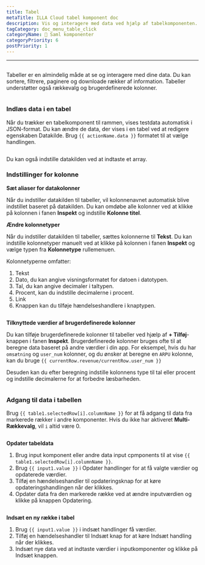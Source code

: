 ```yaml
---
title: Tabel
metaTitle: ILLA Cloud tabel komponent doc
description: Vis og interagere med data ved hjælp af tabelkomponenten.
tagCategory: doc_menu_table_click
categoryName: 🧬 Saml komponenter
categoryPriority: 6
postPriority: 1
---
```


* * *

## <Heading hidden>Tabel</Heading>

Tabeller er en almindelig måde at se og interagere med dine data. Du kan sortere, filtrere, paginere og downloade rækker af information. Tabeller understøtter også rækkevalg og brugerdefinerede kolonner.

<img
  src='https://cdn.illacloud.com/official-website/img/docs/assemble/table.png'
  alt=""
/>

### Indlæs data i en tabel

Når du trækker en tabelkomponent til rammen, vises testdata automatisk i JSON-format. Du kan ændre de data, der vises i en tabel ved at redigere egenskaben Datakilde. Brug `{{ actionName.data }}` formatet til at vælge handlingen.

<img
  src='https://cdn.illacloud.com/official-website/img/docs/assemble/table1.png'
  alt=""
/>

Du kan også indstille datakilden ved at indtaste et array.

### Indstillinger for kolonne

**Sæt aliaser for datakolonner**

Når du indstiller datakilden til tabeller, vil kolonnenavnet automatisk blive indstillet baseret på datakilden. Du kan omdøbe alle kolonner ved at klikke på kolonnen i fanen **Inspekt** og indstille **Kolonne titel**.

**Ændre kolonnetyper**

Når du indstiller datakilden til tabeller, sættes kolonnerne til **Tekst**. Du kan indstille kolonnetyper manuelt ved at klikke på kolonnen i fanen **Inspekt** og vælge typen fra **Kolonnetype** rullemenuen.

Kolonnetyperne omfatter:

1.  Tekst
2.  Dato, du kan angive visningsformatet for datoen i datotypen.
3.  Tal, du kan angive decimaler i taltypen.
4.  Procent, kan du indstille decimalerne i procent.
5.  Link
6.  Knappen kan du tilføje hændelseshandlere i knaptypen.

<img
  src='https://cdn.illacloud.com/official-website/img/docs/assemble/table2.png'
  alt=""
/>

**Tilknyttede værdier af brugerdefinerede kolonner**

Du kan tilføje brugerdefinerede kolonner til tabeller ved hjælp af **+ Tilføj**-knappen i fanen **Inspekt**. Brugerdefinerede kolonner bruges ofte til at beregne data baseret på andre værdier i din app. For eksempel, hvis du har `omsætning` og `user_num` kolonner, og du ønsker at beregne en `ARPU` kolonne, kan du bruge `{{ currentRow.revenue/currentRow.user_num }}`

Desuden kan du efter beregning indstille kolonnens type til tal eller procent og indstille decimalerne for at forbedre læsbarheden.

<img
  src='https://cdn.illacloud.com/official-website/img/docs/assemble/table3.png'
  alt=""
/>

### Adgang til data i tabellen

Brug `{{ table1.selectedRow[i].columnName }}` for at få adgang til data fra markerede rækker i andre komponenter. Hvis du ikke har aktiveret **Multi-Rækkevalg**, vil `i` altid være 0.

<img
  src='https://cdn.illacloud.com/official-website/img/docs/assemble/table4.png'
  alt=""
/>

**Opdater tabeldata**

1.  Brug input komponent eller andre data input cpmponents til at vise `{{ table1.selectedRow[i].columnName }}`.
2.  Brug `{{ input1.value }}` i Opdater handlinger for at få valgte værdier og opdaterede værdier.
3.  Tilføj en hændelseshandler til opdateringsknap for at køre opdateringshandlingen når der klikkes.
4.  Opdater data fra den markerede række ved at ændre inputværdien og klikke på knappen Opdatering.

<img
  src='https://cdn.illacloud.com/official-website/img/docs/assemble/table5.png'
  alt=""
/>

**Indsæt en ny række i tabel**

1.  Brug `{{ input1.value }}` i indsæt handlinger få værdier.
2.  Tilføj en hændelseshandler til Indsæt knap for at køre Indsæt handling når der klikkes.
3.  Indsæt nye data ved at indtaste værdier i inputkomponenter og klikke på Indsæt knappen.

<img
  src='https://cdn.illacloud.com/official-website/img/docs/assemble/table6.png'
  alt=""
/>
